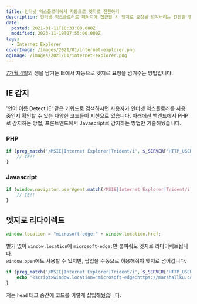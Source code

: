 ```yaml
---
title: 인터넷 익스플로러에서 자동으로 엣지로 전환하기
description: 인터넷 익스플로러로 페이지에 접근할 시 엣지로 요청을 넘겨버리는 간단한 방법
date:
  posted: 2021-01-11T10:33:00.000Z
  modified: 2023-11-19T07:55:00.000Z
tags:
  - Internet Explorer
coverImage: /images/2021/01/internet-explorer.png
ogImage: /images/2021/01/internet-explorer.png
---
```


[7개월 4일](https://death-to-ie11.com/)의 생을 남겨둔 IE에서 자동으로 엣지로 요청을 넘겨주는 방법입니다.

## IE 감지

'언어 이름 Detect IE' 같은 키워드로 검색하시면 사용자가 인터넷 익스플로러를 사용 중인지 확인할 수 있는 다양한 코드들이 지천으로 있습니다. 아래에선 백엔드에서 PHP로 감지하는 방법, 프론트엔드에서 Javascript로 감지하는 방법만 기술해뒀습니다.

### PHP

```php
if (preg_match('/MSIE|Internet Explorer|Trident/i', $_SERVER['HTTP_USER_AGENT'])) {
    // IE!!
}
```

### Javascript

```js
if (window.navigator.userAgent.match(/MSIE|Internet Explorer|Trident/i)) {
    // IE!!
}
```

## 엣지로 리다이렉트

```js
window.location = "microsoft-edge:" + window.location.href;
```

별거 없이 `window.location`에 `microsoft-edge:`만 붙여줘도 엣지로 리다이렉트됩니다.  
`window.open`에도 사용할 수 있지만, 팝업을 수동으로 허용해줘야 엣지로 넘어갑니다.

```php
if (preg_match('/MSIE|Internet Explorer|Trident/i', $_SERVER['HTTP_USER_AGENT'])) {
    echo '<script>window.location="microsoft-edge:https://marshallku.com'.$_SERVER['REQUEST_URI'].'";</script>';
}
```

저는 `head` 태그 중간에 코드를 이렇게 삽입해뒀습니다.